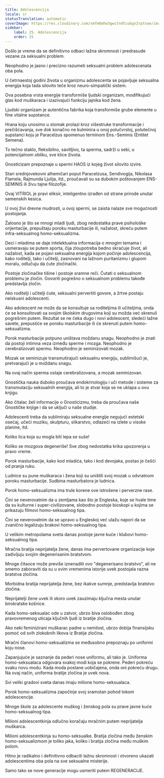 ```yaml
---
title: Adolescencija
locale: sr
statusTranslation: automatic
coverImage: https://res.cloudinary.com/xmfm6mhw3gwctndtcubgx2rptnae/image/upload/v1740337243/small_cover_educacion_fundamental_a051170f1c.webp
sidebar:
    label: 25. Adolescencija
    order: 25
---
```

Došlo je vreme da se definitivno odbaci lažna skromnost i predrasude vezane za seksualni problem.

Neophodno je jasno i precizno razumeti seksualni problem adolescenata oba pola.

U četrnaestoj godini života u organizmu adolescenta se pojavljuje seksualna energija koja tada silovito teče kroz neuro-simpatički sistem.

Ova posebna vrsta energije transformiše ljudski organizam, modifikujući glas kod muškaraca i izazivajući funkciju jajnika kod žena.

Ljudski organizam je autentična fabrika koja transformiše grube elemente u fine vitalne supstance.

Hrana koju unosimo u stomak prolazi kroz višestruke transformacije i prečišćavanja, sve dok konačno ne kulminira u onoj polučvrstoj, polutečnoj supstanci koju je Paracelzus spomenuo terminom Ens.-Seminis (Entitet Semena).

To tečno staklo, fleksibilno, savitljivo, ta sperma, sadrži u sebi, u potencijalnom obliku, sve klice života.

Gnosticizam prepoznaje u spermi HAOS iz kojeg život silovito izvire.

Stari srednjovekovni alhemičari poput Paracelzusa, Sendivogija, Nikolasa Flamela, Rajmunda Ljulija, itd., proučavali su sa dubokim poštovanjem ENS-SEMINIS ili živu tajne filozofije.

Ovaj VITRIOL je pravi eliksir, inteligentno izrađen od strane prirode unutar semenskih kesica.

U ovoj živi drevne mudrosti, u ovoj spermi, se zaista nalaze sve mogućnosti postojanja.

Žalosno je što se mnogi mladi ljudi, zbog nedostatka prave psihološke orijentacije, prepuštaju poroku masturbacije ili, nažalost, skreću putem infra-seksualnog homo-seksualizma.

Deci i mladima se daje intelektualna informacija o mnogim temama i usmeravaju se putem sporta, čija zloupotreba bedno skraćuje život, ali nažalost, kada se pojavi seksualna energija kojom počinje adolescencija, kako roditelji, tako i učitelji, zasnovani na lažnom puritanizmu i glupom moralu, odlučuju da ćute zločinački.

Postoje zločinačke tišine i postoje sramne reči. Ćutati o seksualnom problemu je zločin. Govoriti pogrešno o seksualnom problemu takođe predstavlja zločin.

Ako roditelji i učitelji ćute, seksualni pervertiti govore, a žrtve postaju neiskusni adolescenti.

Ako adolescent ne može da se konsultuje sa roditeljima ili učiteljima, onda će se konsultovati sa svojim školskim drugovima koji su možda već skrenuli pogrešnim putem. Rezultat se ne čeka dugo i novi adolescent, sledeći lažne savete, prepustiće se poroku masturbacije ili će skrenuti putem homo-seksualizma.

Porok masturbacije potpuno uništava moždanu snagu. Neophodno je znati da postoji intimna veza između sperme i mozga. Neophodno je cerebralizovati spermu. Neophodno je seminizovati mozak.

Mozak se seminizuje transmutirajući seksualnu energiju, sublimišući je, pretvarajući je u moždanu snagu.

Na ovaj način sperma ostaje cerebralizovana, a mozak seminizovan.

Gnostička nauka duboko proučava endokrinologiju i uči metode i sisteme za transmutaciju seksualnih energija, ali to je stvar koja se ne uklapa u ovu knjigu.

Ako čitalac želi informacije o Gnosticizmu, treba da proučava naše Gnostičke knjige i da se uključi u naše studije.

Adolescenti treba da sublimiraju seksualne energije negujući estetski osećaj, učeći muziku, skulpturu, slikarstvo, odlazeći na izlete u visoke planine, itd.

Koliko lica koja su mogla biti lepa se suše!

Koliko se mozgova degeneriše! Sve zbog nedostatka krika upozorenja u pravo vreme.

Porok masturbacije, kako kod mladića, tako i kod devojaka, postao je češći od pranja ruku.

Ludnice su pune muškaraca i žena koji su uništili svoj mozak u odvratnom poroku masturbacije. Sudbina masturbatora je ludnica.

Porok homo-seksualizma ima trule korene ove istrošene i perverzne rase.

Čini se neverovatnim da u zemljama kao što je Engleska, koje se hvale time da su kulturne i super-civilizovane, slobodno postoje bioskopi u kojima se prikazuju filmovi homo-seksualnog tipa.

Čini se neverovatnim da se upravo u Engleskoj već ulažu napori da se zvanično legalizuju brakovi homo-seksualnog tipa.

U velikim metropolama sveta danas postoje javne kuće i klubovi homo-seksualnog tipa.

Mračna bratija neprijatelja žene, danas ima pervertovane organizacije koje zadivljuju svojim degenerisanim bratstvom.

Mnoge čitaoce može previše iznenaditi ovo "degenerisano bratstvo", ali ne smemo zaboraviti da su u svim vremenima istorije uvek postojala razna bratstva zločina.

Morbidna bratija neprijatelja žene, bez ikakve sumnje, predstavlja bratstvo zločina.

Neprijatelji žene uvek ili skoro uvek zauzimaju ključna mesta unutar birokratske košnice.

Kada homo-seksualac ode u zatvor, ubrzo biva oslobođen zbog pravovremenog uticaja ključnih ljudi iz bratije zločina.

Ako neki feminizirani muškarac padne u nemilost, ubrzo dobija finansijsku pomoć od svih zlokobnih likova iz Bratije zločina.

Mračni članovi homo-seksualizma se međusobno prepoznaju po uniformi koju nose.

Zapanjujuće je saznanje da pederi nose uniformu, ali tako je. Uniforma homo-seksualaca odgovara svakoj modi koja se pokrene. Pederi pokreću svaku novu modu. Kada moda postane uobičajena, onda oni pokreću drugu. Na ovaj način, uniforma bratije zločina je uvek nova.

Svi veliki gradovi sveta danas imaju milione homo-seksualaca.

Porok homo-seksualizma započinje svoj sramotan pohod tokom adolescencije.

Mnoge škole za adolescente muškog i ženskog pola su prave javne kuće homo-seksualnog tipa.

Milioni adolescentkinja odlučno koračaju mračnim putem neprijatelja muškarca.

Milioni adolescentkinja su homo-seksualke. Bratija zločina među ženskim homo-seksualizmom je toliko jaka, koliko i bratija zločina među muškim polom.

Hitno je radikalno i definitivno odbaciti lažnu skromnost i otvoreno ukazati adolescentima oba pola na sve seksualne misterije.

Samo tako se nove generacije mogu usmeriti putem REGENERACIJE.

